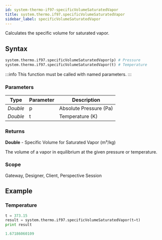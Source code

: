 ```yaml
---
id: system-thermo-if97-specificVolumeSaturatedVapor
title: system.thermo.if97.specificVolumeSaturatedVapor
sidebar_label: specificVolumeSaturatedVapor
---
```


Calculates the specific volume for saturated vapor.

## Syntax

```python
system.thermo.if97.specificVolumeSaturatedVapor(p) # Pressure
system.thermo.if97.specificVolumeSaturatedVapor(t) # Temperature
```

:::info
This function must be called with named parameters.
:::

### Parameters

<APITable>

| Type     | Parameter | Description                     |
| -------- | --------- | ------------------------------- |
| _Double_ | p         | Absolute Pressure (Pa)          |
| _Double_ | t         | Temperature (K)                |

</APITable>

### Returns
__Double__ - Specific Volume for Saturated Vapor (m³/kg)

The volume of a vapor in equilibrium at the given pressure or temperature.

### Scope
Gateway, Designer, Client, Perspective Session

## Example

### Temperature
```python
t = 373.15
result = system.thermo.if97.specificVolumeSaturatedVapor(t=t)
print result
```

```python title="Result"
1.67186060109
```